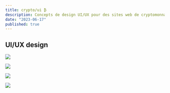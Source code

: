 ```yaml
---
title: crypto/ui ₿
description: Concepts de design UI/UX pour des sites web de cryptomonnaies
date: "2023-06-17"
published: true
---
```


## UI/UX design

![](/bitcoin-UI.png)

![](/ethereum-UI.png)

![](/doge-UI.png)

![](/avalanche-UI.png)